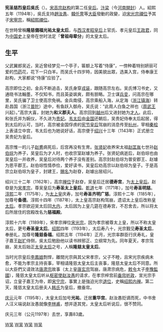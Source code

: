 {{東亞女性歷史人物
|名稱 =宪圣慈烈皇后吳氏
|身份 =
|國家 = 宋
|屆數 =南宋太皇太后
|最高職務 = 南宋太皇太后
|前任 = 
|繼任 = 
|畫像= [[File:Impératrice_Wu.jpg|300px]]
|說明=
|姓=吴
|名不详
|姓名=
|字=
|官職 =
|封爵 =
|封號 =和义郡夫人⇒才人⇒婉仪⇒贵妃⇒皇后⇒太上皇后⇒皇太后⇒太皇太后
|位號=
|位階
|御稱號 =<!--日本皇族之稱號-->
|宮號1 =<!--日本皇族之宮號-->
|宮號2 =<!--朝鮮王族之宮號-->
|封地 =
|神號 =
|尊號 =
|族裔 = 
|旗籍 =<!--清朝旗人專用-->
|氏族 =
|府邸 =
|世系 = 
|初名 =
|乳名 =<!--日本、朝鮮、琉球以外人物用-->
|幼名 =<!--日本人用-->
|兒名 =<!--朝鮮人用-->
|童名 =<!--琉球人用-->
|小字=
|號=
|法號=
|院號=
|其他名號=
|出生年=[[宋徽宗|宋徽宗]]政和五年 1114年
|出生地=开封
|婚年=[[宋高宗|宋高宗]]紹興十三年 1143年
|逝世年=[[宋寧宗|宋寧宗]]慶元三年 {{death year and age|1197|1114}}
|逝世地=临安
|諡號=宪圣慈烈皇后
|墳墓=永思陵
|父親=武翼郎吴近
|嫡母=
|母親=張氏
|夫=高宗憲孝皇帝[[趙構|趙構]]
|婚姻名份= 
|夫之父=徽宗顯孝皇帝[[趙佶|趙佶]]
|夫之母=[[顯仁皇后|顯仁皇后]]韋氏
|夫之嫡母=
|夫之元配=[[憲節皇后|憲節皇后]]
|夫之正室=[[憲節皇后|憲節皇后]]
|夫之繼室=
|夫之平妻=
|夫之側室=[[張貴妃_(宋高宗)|张贵妃]]，[[張賢妃_(宋高宗)|張賢妃]]，[[劉賢妃_(宋高宗)|刘贤妃]]等
|兄弟=弟 [[吳益|吳益]]（1124～1171）
|姊妹=姐 楚國夫人 <br>姐 越國夫人
|嫡兄弟=
|嫡姊妹=
|庶兄弟=
|庶姊妹=
|同胞兄弟=
|同胞姊妹=
|異母兄弟=
|異母姊妹=
|異父兄弟=
|異父姊妹=
|繼兄弟=
|繼姊妹=
|子=
|女=
|養子=[[赵璩|赵璩]]，[[宋孝宗|赵伯琮]]
|養女=
|繼子=
|繼女=
|其他親屬 =侄 [[吳琚|吳琚]]
|經歷 = 
|著作 =
|注釋=}}
'''宪圣慈烈皇后吳氏'''（{{bd|1115年||1197年|catIdx=W}}）。[[宋高宗|宋高宗赵构]]的第二任[[皇后|皇后]]。[[汴梁|汴梁]]（今[[河南省|河南]][[开封市|開封]]）人。紹熙五年（1194年），吳氏支持[[趙汝愚|趙汝愚]]、[[韓仛冑|韓仛冑]]等[[大臣|大臣]]發動的政變，迫[[宋光宗|宋光宗]][[内禅|禪位]]予其子[[宋寧宗|宋寧宗]]，稱[[绍熙内禅|紹熙禪位]]。

在世時曾稱'''隆慈備福光祐太皇太后'''，与[[西汉|西汉]][[孝昭皇后|孝昭皇后]]上官氏、孝元皇后[[王政君|王政君]]，同为[[中国历史|中国史]]上皇帝在世时法定「'''曾祖母辈分'''」的太皇太后。

==生平==
父武翼郎吴近，吴近曾经梦见一个亭子，匾额上写着“侍康”，一傍种着特别妍丽可爱的[[芍药|芍药]]花，花下一只白羊。而吴氏十四岁時，因美貌出眾，选美入宫，侍奉康王赵构，大家都说“侍康”应验了。

高宗即位之初，金兵不断追击，吴氏身穿[[军服|戎装]]，跟随高宗左右。吴氏博习书史，又通晓书法翰墨，不仅知书，而且英姿飒爽，颇有胆略。卫士谋[[兵变|兵变]]，问高宗在哪里，吴氏骗了卫士使高宗免祸。金兵南侵，高宗乘船入海，从定海（[[浙江省|浙江]][[镇江市|镇海]]）转赴昌国（浙江[[普陀区_(舟山市)|普陀]]）途中，有鱼跃入御舟，吴氏说：“此周人白鱼之祥也（[[周武王|周武王]]兴起）。”高宗大喜，封她为'''和义郡夫人'''。高宗回到[[越州|越州]]后又进封她为[[才人|才人]]。此后，和张氏并为婉仪，不久进为[[贵妃|贵妃]]。[[顯仁皇后|韦太后]]由[[金朝|金国]]还朝后，吴贵妃侍奉太后起居，得到太后的认可，当时，高宗被金国俘虏的[[憲節皇后|宪节皇后]]驾崩的消息传至[[临安府_(浙江)|杭州]]，宰相[[秦桧|秦桧]]上表请立中宫，韦太后也为她说好话，高宗便于[[紹興_(南宋)|绍兴]]十三年（1143年）正式册立吴贵妃为皇后。

高宗惟一的儿子[[赵旉|赵旉]]病死后，后宫再没有生育。[[張賢妃_(宋高宗)|张贤妃]]收养宋太祖[[赵匡胤|赵匡胤]]七世孙[[宋孝宗|赵伯琮]]为养子，吴皇后为才人时，也收宗室赵璩为养子。张贤妃病逝后，赵伯琮也由吴皇后一并收养，吴皇后对待两个养子没有差别。高宗封赵伯琮为普安郡王、赵璩为恩平郡王。赵伯琮性情恭俭，爱好读书，吴皇后劝高宗以赵伯琮为皇子。于是高宗立赵伯琮为皇子，封建王，[[赐姓名|賜名]]为赵昚，赵璩出居绍兴。
 
绍兴三十二年（1162年），高宗[[禅位|禅位]]于赵昚，吴皇后迁居'''德寿宫'''，为[[太上皇后|太上皇后]]。赵昚是为[[宋孝宗|宋孝宗]]，尊吴皇后为'''寿圣太上皇后'''。[[乾道_(南宋)|乾道]]七年（1171年），加号'''寿圣明慈'''。[[淳熙|淳熙]]二年（1175年），为[[太上皇|太上皇]]庆寿，加号'''寿圣齐明广慈'''。淳熙十二年（1185年），加尊号'''备德'''。淳熙十四年（1187年），太上皇高宗赵构驾崩，遗诏太上皇后改称[[皇太后|皇太后]]。孝宗欲迎吴太后回[[皇城|大内]]，太后因为上皇几筵在德寿宫，不忍舍去，所以将太后所居住的宫殿改名为'''慈福殿'''。

淳熙十六年（1189年），宋孝宗禅位[[宋光宗|宋光宗]]，因为孝宗被尊太上皇，所以不称太皇太后，更号'''寿圣皇太后'''。[[绍熙|绍熙]]四年（1193年），太后寿八十，光宗觐见'''寿圣太后'''，奉册礼，加尊号'''隆慈备福'''。绍熙五年（1194年）正月，光宗率群臣行庆寿礼，皇子嘉王[[宋宁宗|赵扩]]侍侧，吳太后勉励他以读书辨邪正、立纲常为先。同年夏天，孝宗驾崩，吴太后始正[[太皇太后|太皇太后]]之号，人稱'''隆慈太皇太后'''。

当时光宗皇后[[慈懿皇后|李鳳娘]]剽悍，離間光宗與其父宋孝宗，父子不睦，且宋光宗疾病未愈，不能为孝宗主持丧事，宰相请隆慈太皇太后主丧事，隆慈太皇太后不同意。所以大臣們又请效法[[唐肅宗|唐肃宗]]故事（太上皇[[唐玄宗|唐玄宗]]驾崩，唐肃宗病危，[[詔令文書|敕令]]太子[[唐代宗|李豫]][[監國|監國]]），隆慈太皇太后听从[[枢密使|枢密使]][[赵汝愚|赵汝愚]]的请求，在孝宗梓宫前[[垂帘听政|垂帘听政]]，宣光宗手诏，立皇子嘉王为帝，即[[宋宁宗|宋宁宗]]，事實上是強迫光宗[[逊位|退位]]，史稱[[绍熙内禅|绍熙内禅]]。第二天，隆慈太皇太后册夫人[[恭淑皇后|韩氏]]为皇后，撤垂帘。

[[慶元_(年號)|庆元]]元年（1195年），太皇太后加号'''光祐'''，迁居'''重华宫'''。赵汝愚贬谪而死，中书舍人汪义端说赵汝愚就像[[李林甫|李林甫]]，想并逐其党，太皇太后听说后，很不赞同。

庆元三年（公元1197年）去世，享壽83歲。

{{start box}} 
{{s-before|[[邢秉懿|憲節皇后]]邢氏}} 
{{s-title|[[:Category:宋朝皇后|宋朝皇后]]|1143年—1162年}} 
{{s-after|[[成恭皇后|成恭皇后]]夏氏}} 
{{end box}}
{{宋朝皇后}}
{{宋高宗皇室}}
[[Category:南宋皇后|W吴]]
[[Category:南宋皇太后|W吴]]
[[Category:南宋太皇太后|W吴]]
[[Category:中國太上皇后|W吴]]